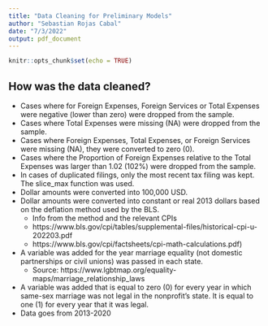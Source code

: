 ```yaml
---
title: "Data Cleaning for Preliminary Models"
author: "Sebastian Rojas Cabal"
date: "7/3/2022"
output: pdf_document
---
```


```r
knitr::opts_chunk$set(echo = TRUE)
```

## How was the data cleaned?
* Cases where for Foreign Expenses, Foreign Services or Total Expenses were negative (lower than zero) were dropped from the sample.
* Cases where Total Expenses were missing (NA) were dropped from the sample.
* Cases where Foreign Expenses, Total Expenses, or Foreign Services were missing (NA), they were converted to zero (0).
* Cases where the Proportion of Foreign Expenses relative to the Total Expenses was larger than 1.02 (102%) were dropped from the sample.
* In cases of duplicated filings, only the most recent tax filing was kept. The slice_max function was used.
* Dollar amounts were converted into 100,000 USD.
* Dollar amounts were converted into constant or real 2013 dollars based on the deflation method used by the BLS.
  + Info from the method and the relevant CPIs
  + https://www.bls.gov/cpi/tables/supplemental-files/historical-cpi-u-202203.pdf
  + https://www.bls.gov/cpi/factsheets/cpi-math-calculations.pdf)
* A variable was added for the year marriage equality (not domestic partnerships or civil unions) was passed in each state.
  + Source: https://www.lgbtmap.org/equality-maps/marriage_relationship_laws
* A variable was added that is equal to zero (0) for every year in which same-sex marriage was not legal in the nonprofit's state. It is equal to one (1) for every year that it was legal.
* Data goes from 2013-2020


